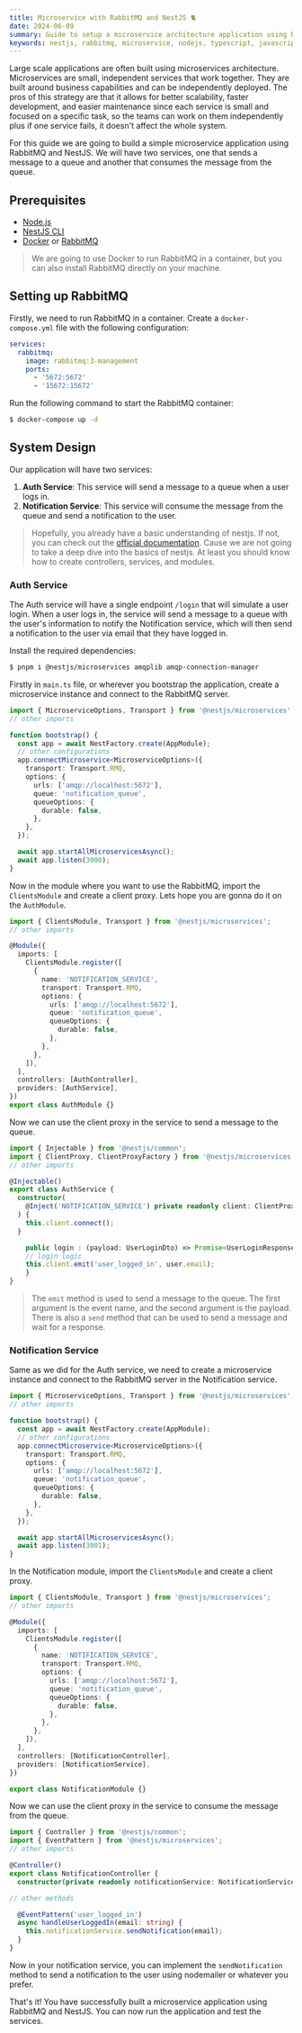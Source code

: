 ```yaml
---
title: Microservice with RabbitMQ and NestJS 🐈
date: 2024-06-09
summary: Guide to setup a microservice architecture application using RabbitMQ and NestJS
keywords: nestjs, rabbitmq, microservice, nodejs, typescript, javascript, system design
---
```


Large scale applications are often built using microservices architecture. Microservices are small, independent services that work together. They are built around business capabilities and can be independently deployed. The pros of this strategy are that it allows for better scalability, faster development, and easier maintenance since each service is small and focused on a specific task, so the teams can work on them independently plus if one service fails, it doesn't affect the whole system.

For this guide we are going to build a simple microservice application using RabbitMQ and NestJS. We will have two services, one that sends a message to a queue and another that consumes the message from the queue.

## Prerequisites

- [Node.js](https://nodejs.org/en/download/)
- [NestJS CLI](https://docs.nestjs.com/cli/overview)
- [Docker](https://docs.docker.com/get-docker/) or [RabbitMQ](https://www.rabbitmq.com/download.html)

> We are going to use Docker to run RabbitMQ in a container, but you can also install RabbitMQ directly on your machine.

## Setting up RabbitMQ

Firstly, we need to run RabbitMQ in a container. Create a `docker-compose.yml` file with the following configuration:

```yaml
services:
  rabbitmq:
    image: rabbitmq:3-management
    ports:
      - '5672:5672'
      - '15672:15672'
```

Run the following command to start the RabbitMQ container:

```bash
$ docker-compose up -d
```

## System Design

Our application will have two services:

1. **Auth Service**: This service will send a message to a queue when a user logs in.
2. **Notification Service**: This service will consume the message from the queue and send a notification to the user.

> Hopefully, you already have a basic understanding of nestjs. If not, you can check out the [official documentation](https://docs.nestjs.com/). Cause we are not going to take a deep dive into the basics of nestjs. At least you should know how to create controllers, services, and modules.

### Auth Service

The Auth service will have a single endpoint `/login` that will simulate a user login. When a user logs in, the service will send a message to a queue with the user's information to notify the Notification service, which will then send a notification to the user via email that they have logged in.

Install the required dependencies:

```bash
$ pnpm i @nestjs/microservices amqplib amqp-connection-manager
```

Firstly in `main.ts` file, or wherever you bootstrap the application, create a microservice instance and connect to the RabbitMQ server.

```typescript
import { MicroserviceOptions, Transport } from '@nestjs/microservices';
// other imports

function bootstrap() {
  const app = await NestFactory.create(AppModule);
  // other configurations
  app.connectMicroservice<MicroserviceOptions>({
    transport: Transport.RMQ,
    options: {
      urls: ['amqp://localhost:5672'],
      queue: 'notification_queue',
      queueOptions: {
        durable: false,
      },
    },
  });

  await app.startAllMicroservicesAsync();
  await app.listen(3000);
}
```


Now in the module where you want to use the RabbitMQ, import the `ClientsModule` and create a client proxy. Lets hope you are gonna do it on the `AuthModule`.

```typescript
import { ClientsModule, Transport } from '@nestjs/microservices';
// other imports

@Module({
  imports: [
    ClientsModule.register([
      {
        name: 'NOTIFICATION_SERVICE',
        transport: Transport.RMQ,
        options: {
          urls: ['amqp://localhost:5672'],
          queue: 'notification_queue',
          queueOptions: {
            durable: false,
          },
        },
      },
    ]),
  ],
  controllers: [AuthController],
  providers: [AuthService],
})
export class AuthModule {}
```

Now we can use the client proxy in the service to send a message to the queue.

```typescript
import { Injectable } from '@nestjs/common';
import { ClientProxy, ClientProxyFactory } from '@nestjs/microservices';
// other imports

@Injectable()
export class AuthService {
  constructor(
    @Inject('NOTIFICATION_SERVICE') private readonly client: ClientProxy
  ) {
    this.client.connect();
  }

    public login : (payload: UserLoginDto) => Promise<UserLoginResponseDto> = async (payload) => {
    // login logic
    this.client.emit('user_logged_in', user.email);
    }
}
```

> The `emit` method is used to send a message to the queue. The first argument is the event name, and the second argument is the payload. There is also a `send` method that can be used to send a message and wait for a response.

### Notification Service

Same as we did for the Auth service, we need to create a microservice instance and connect to the RabbitMQ server in the Notification service.

```typescript
import { MicroserviceOptions, Transport } from '@nestjs/microservices';
// other imports

function bootstrap() {
  const app = await NestFactory.create(AppModule);
  // other configurations
  app.connectMicroservice<MicroserviceOptions>({
    transport: Transport.RMQ,
    options: {
      urls: ['amqp://localhost:5672'],
      queue: 'notification_queue',
      queueOptions: {
        durable: false,
      },
    },
  });

  await app.startAllMicroservicesAsync();
  await app.listen(3001);
}
```

In the Notification module, import the `ClientsModule` and create a client proxy.

```typescript
import { ClientsModule, Transport } from '@nestjs/microservices';
// other imports

@Module({
  imports: [
    ClientsModule.register([
      {
        name: 'NOTIFICATION_SERVICE',
        transport: Transport.RMQ,
        options: {
          urls: ['amqp://localhost:5672'],
          queue: 'notification_queue',
          queueOptions: {
            durable: false,
          },
        },
      },
    ]),
  ],
  controllers: [NotificationController],
  providers: [NotificationService],
})

export class NotificationModule {}
```

Now we can use the client proxy in the service to consume the message from the queue.

```typescript
import { Controller } from '@nestjs/common';
import { EventPattern } from '@nestjs/microservices';
// other imports

@Controller()
export class NotificationController {
  constructor(private readonly notificationService: NotificationService) {}

// other methods

  @EventPattern('user_logged_in')
  async handleUserLoggedIn(email: string) {
    this.notificationService.sendNotification(email);
  }
}
```

Now in your notification service, you can implement the `sendNotification` method to send a notification to the user using nodemailer or whatever you prefer.


That's it! You have successfully built a microservice application using RabbitMQ and NestJS. You can now run the application and test the services.